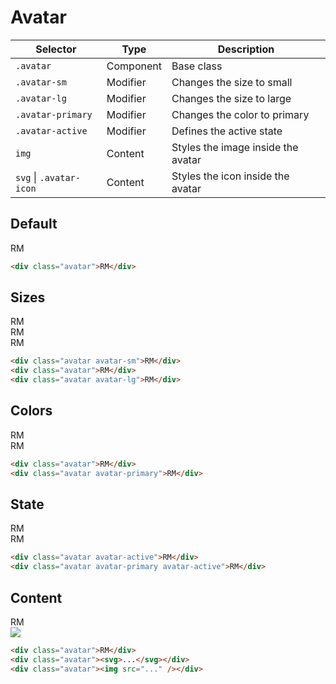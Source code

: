 
# Avatar

| Selector                | Type      | Description                        |
| ----------------------- | --------- | ---------------------------------- |
| `.avatar`               | Component | Base class                         |
| `.avatar-sm`            | Modifier  | Changes the size to small          |
| `.avatar-lg`            | Modifier  | Changes the size to large          |
| `.avatar-primary`       | Modifier  | Changes the color to primary       |
| `.avatar-active`        | Modifier  | Defines the active state           |
| `img`                   | Content   | Styles the image inside the avatar |
| `svg` \| `.avatar-icon` | Content   | Styles the icon inside the avatar  |

## Default

<div className="avatar mt-6">RM</div>

```html copy
<div class="avatar">RM</div>
```

## Sizes

<div className="flex items-start mt-6 gap-5">
  <div className="avatar avatar-sm">RM</div>
  <div className="avatar">RM</div>
  <div className="avatar avatar-lg">RM</div>
</div>

```html copy
<div class="avatar avatar-sm">RM</div>
<div class="avatar">RM</div>
<div class="avatar avatar-lg">RM</div>
```

## Colors

<div className="flex items-start mt-6 gap-5">
  <div className="avatar">RM</div>
  <div className="avatar avatar-primary">RM</div>
</div>

```html copy
<div class="avatar">RM</div>
<div class="avatar avatar-primary">RM</div>
```

## State

<div className="flex items-start mt-6 gap-5">
  <div className="avatar avatar-active">RM</div>
  <div className="avatar avatar-primary avatar-active">RM</div>
</div>

```html copy
<div class="avatar avatar-active">RM</div>
<div class="avatar avatar-primary avatar-active">RM</div>
```

## Content

<div className="flex items-start mt-6 gap-5">
  <div className="avatar">RM</div>
  <div className="avatar">
    <UserIcon />
  </div>
  <div className="avatar">
    <img src="https://avatars.githubusercontent.com/u/1178825?v=4" />
  </div>
</div>

```html copy
<div class="avatar">RM</div>
<div class="avatar"><svg>...</svg></div>
<div class="avatar"><img src="..." /></div>
```
